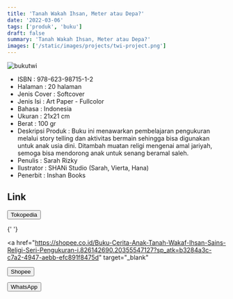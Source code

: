 ```yaml
---
title: 'Tanah Wakah Ihsan, Meter atau Depa?'
date: '2022-03-06'
tags: ['produk', 'buku']
draft: false
summary: 'Tanah Wakah Ihsan, Meter atau Depa?'
images: ['/static/images/projects/twi-project.png']
---
```


![bukutwi](/static/images/projects/twi-project.png)

- ISBN : 978-623-98715-1-2
- Halaman : 20 halaman
- Jenis Cover : Softcover
- Jenis Isi : Art Paper - Fullcolor
- Bahasa : Indonesia
- Ukuran : 21x21 cm
- Berat : 100 gr
- Deskripsi Produk : Buku ini menawarkan pembelajaran pengukuran melalui story telling dan aktivitas bermain sehingga bisa digunakan untuk anak usia dini. Ditambah muatan religi mengenai amal jariyah, semoga bisa mendorong anak untuk senang beramal saleh.
- Penulis : Sarah Rizky
- Ilustrator : SHANi Studio (Sarah, Vierta, Hana)
- Penerbit : Inshan Books

## Link

<div>
  <a href="https://www.tokopedia.com/inshanbooks-store/buku-sains-religi-seri-pengukuran-tanah-wakaf-ihsan-meter-atau-depa?extParam=whid%3D14055660" target="_blank">
    <button className="btn-tokped">Tokopedia</button>
  </a>

{' '}

<a
  href="https://shopee.co.id/Buku-Cerita-Anak-Tanah-Wakaf-Ihsan-Sains-Religi-Seri-Pengukuran-i.826142690.20355547127?sp_atk=b3284a3c-c7a2-4947-aebb-efc891f8475d"
  target="_blank"
>
  <button className="btn-shopee">Shopee</button>
</a>

  <a href="https://wa.me/6281567891021" target="_blank">
    <button className="btn-wa">WhatsApp</button>
  </a>
</div>
